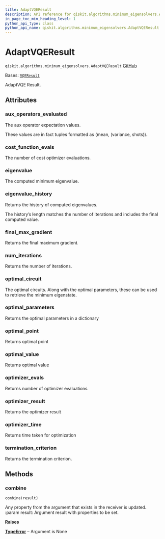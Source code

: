 ```yaml
---
title: AdaptVQEResult
description: API reference for qiskit.algorithms.minimum_eigensolvers.AdaptVQEResult
in_page_toc_min_heading_level: 1
python_api_type: class
python_api_name: qiskit.algorithms.minimum_eigensolvers.AdaptVQEResult
---
```


# AdaptVQEResult

<span id="qiskit.algorithms.minimum_eigensolvers.AdaptVQEResult" />

`qiskit.algorithms.minimum_eigensolvers.AdaptVQEResult` [GitHub](https://github.com/qiskit/qiskit/tree/stable/0.45/qiskit/algorithms/minimum_eigensolvers/adapt_vqe.py "view source code")

Bases: [`VQEResult`](qiskit.algorithms.minimum_eigensolvers.VQEResult "qiskit.algorithms.minimum_eigensolvers.vqe.VQEResult")

AdaptVQE Result.

## Attributes

<span id="qiskit.algorithms.minimum_eigensolvers.AdaptVQEResult.aux_operators_evaluated" />

### aux\_operators\_evaluated

The aux operator expectation values.

These values are in fact tuples formatted as (mean, (variance, shots)).

<span id="qiskit.algorithms.minimum_eigensolvers.AdaptVQEResult.cost_function_evals" />

### cost\_function\_evals

The number of cost optimizer evaluations.

<span id="qiskit.algorithms.minimum_eigensolvers.AdaptVQEResult.eigenvalue" />

### eigenvalue

The computed minimum eigenvalue.

<span id="qiskit.algorithms.minimum_eigensolvers.AdaptVQEResult.eigenvalue_history" />

### eigenvalue\_history

Returns the history of computed eigenvalues.

The history’s length matches the number of iterations and includes the final computed value.

<span id="qiskit.algorithms.minimum_eigensolvers.AdaptVQEResult.final_max_gradient" />

### final\_max\_gradient

Returns the final maximum gradient.

<span id="qiskit.algorithms.minimum_eigensolvers.AdaptVQEResult.num_iterations" />

### num\_iterations

Returns the number of iterations.

<span id="qiskit.algorithms.minimum_eigensolvers.AdaptVQEResult.optimal_circuit" />

### optimal\_circuit

The optimal circuits. Along with the optimal parameters, these can be used to retrieve the minimum eigenstate.

<span id="qiskit.algorithms.minimum_eigensolvers.AdaptVQEResult.optimal_parameters" />

### optimal\_parameters

Returns the optimal parameters in a dictionary

<span id="qiskit.algorithms.minimum_eigensolvers.AdaptVQEResult.optimal_point" />

### optimal\_point

Returns optimal point

<span id="qiskit.algorithms.minimum_eigensolvers.AdaptVQEResult.optimal_value" />

### optimal\_value

Returns optimal value

<span id="qiskit.algorithms.minimum_eigensolvers.AdaptVQEResult.optimizer_evals" />

### optimizer\_evals

Returns number of optimizer evaluations

<span id="qiskit.algorithms.minimum_eigensolvers.AdaptVQEResult.optimizer_result" />

### optimizer\_result

Returns the optimizer result

<span id="qiskit.algorithms.minimum_eigensolvers.AdaptVQEResult.optimizer_time" />

### optimizer\_time

Returns time taken for optimization

<span id="qiskit.algorithms.minimum_eigensolvers.AdaptVQEResult.termination_criterion" />

### termination\_criterion

Returns the termination criterion.

## Methods

### combine

<span id="qiskit.algorithms.minimum_eigensolvers.AdaptVQEResult.combine" />

`combine(result)`

Any property from the argument that exists in the receiver is updated. :param result: Argument result with properties to be set.

**Raises**

[**TypeError**](https://docs.python.org/3/library/exceptions.html#TypeError "(in Python v3.12)") – Argument is None

